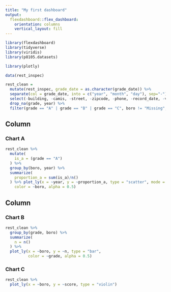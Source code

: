 ```yaml
---
title: "My first dashboard"
output: 
  flexdashboard::flex_dashboard:
    orientation: columns
    vertical_layout: fill
---
```


```r
library(flexdashboard)
library(tidyverse)
library(viridis)
library(p8105.datasets)

library(plotly)
```

```r
data(rest_inspec)

rest_clean = 
  mutate(rest_inspec, grade_date = as.character(grade_date)) %>% 
  separate(col = grade_date, into = c("year", "month", "day"), sep="-") %>% 
  select(-building, -camis, -street, -zipcode, -phone, -record_date, -violation_code) %>% 
  drop_na(grade, year) %>%
  filter(grade == "A" | grade == "B" | grade == "C", boro != "Missing", year != "2012")
```


Column {data-width=650}
-----------------------------------------------------------------------

### Chart A

```r
rest_clean %>% 
  mutate(
    is_a = (grade == "A")
  ) %>% 
  group_by(boro, year) %>% 
  summarize(
    proportion_a = sum(is_a)/n()
  ) %>% plot_ly(x = ~year, y = ~proportion_a, type = "scatter", mode = "lines+markers",
    color = ~boro, alpha = 0.5)
```

Column {data-width=350}
-----------------------------------------------------------------------

### Chart B

```r
rest_clean %>% 
  group_by(grade, boro) %>% 
  summarize(
    n = n()
  ) %>% 
  plot_ly(x = ~boro, y = ~n, type = "bar",
          color = ~grade, alpha = 0.5)
```

### Chart C

```r
rest_clean %>% 
  plot_ly(x = ~boro, y = ~score, type = "violin")
```

